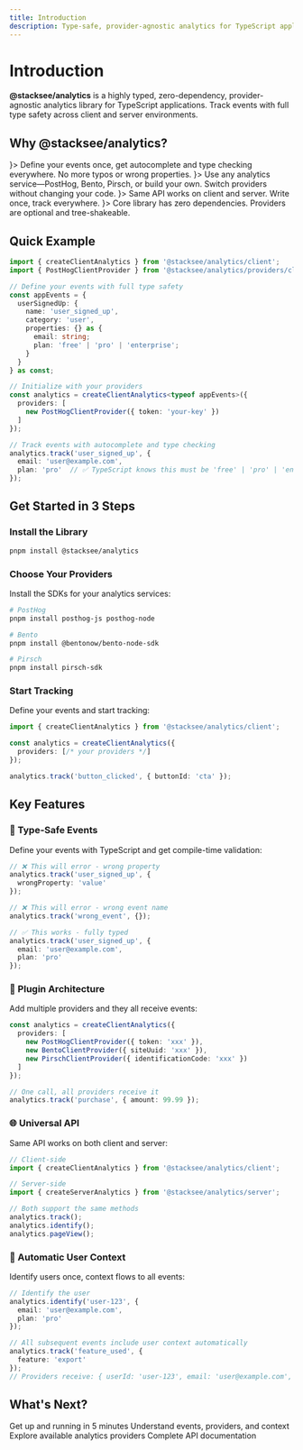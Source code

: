 ```yaml
---
title: Introduction
description: Type-safe, provider-agnostic analytics for TypeScript applications
---
```



# Introduction

**@stacksee/analytics** is a highly typed, zero-dependency, provider-agnostic analytics library for TypeScript applications. Track events with full type safety across client and server environments.

## Why @stacksee/analytics?

<Cards>
  <Card title="Fully Type-Safe" icon={<TypeIcon />}>
    Define your events once, get autocomplete and type checking everywhere. No more typos or wrong properties.
  </Card>
  <Card title="Provider Agnostic" icon={<PlugIcon />}>
    Use any analytics service—PostHog, Bento, Pirsch, or build your own. Switch providers without changing your code.
  </Card>
  <Card title="Universal API" icon={<CodeIcon />}>
    Same API works on client and server. Write once, track everywhere.
  </Card>
  <Card title="Zero Dependencies" icon={<PackageIcon />}>
    Core library has zero dependencies. Providers are optional and tree-shakeable.
  </Card>
</Cards>

## Quick Example

```typescript
import { createClientAnalytics } from '@stacksee/analytics/client';
import { PostHogClientProvider } from '@stacksee/analytics/providers/client';

// Define your events with full type safety
const appEvents = {
  userSignedUp: {
    name: 'user_signed_up',
    category: 'user',
    properties: {} as {
      email: string;
      plan: 'free' | 'pro' | 'enterprise';
    }
  }
} as const;

// Initialize with your providers
const analytics = createClientAnalytics<typeof appEvents>({
  providers: [
    new PostHogClientProvider({ token: 'your-key' })
  ]
});

// Track events with autocomplete and type checking
analytics.track('user_signed_up', {
  email: 'user@example.com',
  plan: 'pro'  // ✅ TypeScript knows this must be 'free' | 'pro' | 'enterprise'
});
```

## Get Started in 3 Steps

<Steps>
<Step>

### Install the Library

```bash
pnpm install @stacksee/analytics
```

</Step>

<Step>

### Choose Your Providers

Install the SDKs for your analytics services:

```bash
# PostHog
pnpm install posthog-js posthog-node

# Bento
pnpm install @bentonow/bento-node-sdk

# Pirsch
pnpm install pirsch-sdk
```

</Step>

<Step>

### Start Tracking

Define your events and start tracking:

```typescript
import { createClientAnalytics } from '@stacksee/analytics/client';

const analytics = createClientAnalytics({
  providers: [/* your providers */]
});

analytics.track('button_clicked', { buttonId: 'cta' });
```

</Step>
</Steps>

## Key Features

### 🎯 Type-Safe Events

Define your events with TypeScript and get compile-time validation:

```typescript
// ❌ This will error - wrong property
analytics.track('user_signed_up', {
  wrongProperty: 'value'
});

// ❌ This will error - wrong event name
analytics.track('wrong_event', {});

// ✅ This works - fully typed
analytics.track('user_signed_up', {
  email: 'user@example.com',
  plan: 'pro'
});
```

### 🔌 Plugin Architecture

Add multiple providers and they all receive events:

```typescript
const analytics = createClientAnalytics({
  providers: [
    new PostHogClientProvider({ token: 'xxx' }),
    new BentoClientProvider({ siteUuid: 'xxx' }),
    new PirschClientProvider({ identificationCode: 'xxx' })
  ]
});

// One call, all providers receive it
analytics.track('purchase', { amount: 99.99 });
```

### 🌐 Universal API

Same API works on both client and server:

```typescript
// Client-side
import { createClientAnalytics } from '@stacksee/analytics/client';

// Server-side
import { createServerAnalytics } from '@stacksee/analytics/server';

// Both support the same methods
analytics.track();
analytics.identify();
analytics.pageView();
```

### 👤 Automatic User Context

Identify users once, context flows to all events:

```typescript
// Identify the user
analytics.identify('user-123', {
  email: 'user@example.com',
  plan: 'pro'
});

// All subsequent events include user context automatically
analytics.track('feature_used', {
  feature: 'export'
});
// Providers receive: { userId: 'user-123', email: 'user@example.com', traits: {...} }
```

## What's Next?

<Cards>
  <Card title="Quick Start" href="/docs/quick-start">
    Get up and running in 5 minutes
  </Card>
  <Card title="Core Concepts" href="/docs/core-concepts">
    Understand events, providers, and context
  </Card>
  <Card title="Providers" href="/docs/providers">
    Explore available analytics providers
  </Card>
  <Card title="API Reference" href="/docs/api">
    Complete API documentation
  </Card>
</Cards>
